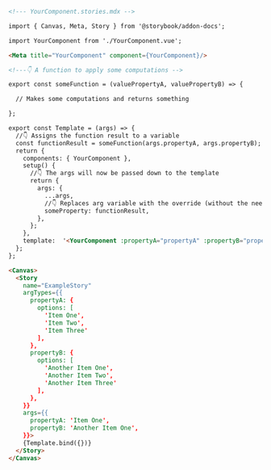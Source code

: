 ```md
<!--- YourComponent.stories.mdx -->

import { Canvas, Meta, Story } from '@storybook/addon-docs';

import YourComponent from './YourComponent.vue';

<Meta title="YourComponent" component={YourComponent}/>

<!---👇 A function to apply some computations -->

export const someFunction = (valuePropertyA, valuePropertyB) => {

  // Makes some computations and returns something 

};

export const Template = (args) => {
  //👇 Assigns the function result to a variable
  const functionResult = someFunction(args.propertyA, args.propertyB);
  return {
    components: { YourComponent },
    setup() {
      //👇 The args will now be passed down to the template
      return {
        args: {
          ...args,
          //👇 Replaces arg variable with the override (without the need of mutation)
          someProperty: functionResult,
        },
      };
    },
    template:  '<YourComponent :propertyA="propertyA" :propertyB="propertyB" :someProperty="someProperty"/>',
  };
};

<Canvas>
  <Story
    name="ExampleStory"
    argTypes={{
      propertyA: {
        options: [
          'Item One',
          'Item Two',
          'Item Three'
        ],
      },
      propertyB: {
        options: [
          'Another Item One',
          'Another Item Two',
          'Another Item Three'
        ],
      },
    }}
    args={{
      propertyA: 'Item One',
      propertyB: 'Another Item One',
    }}>
    {Template.bind({})}
  </Story>
</Canvas>
```